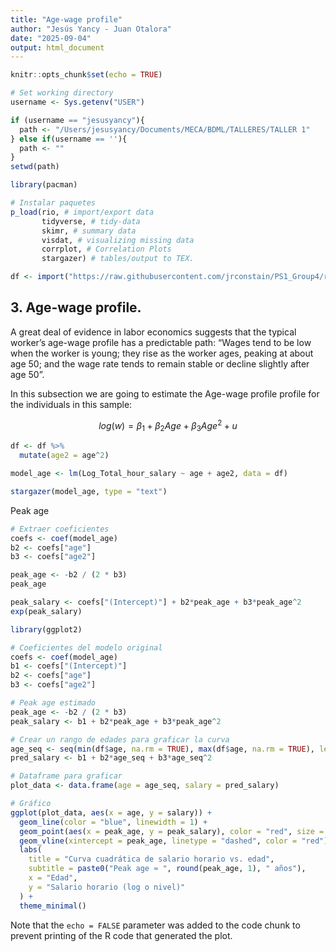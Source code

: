 ```yaml
---
title: "Age-wage profile"
author: "Jesús Yancy - Juan Otalora"
date: "2025-09-04"
output: html_document
---
```


```r
knitr::opts_chunk$set(echo = TRUE)
```

```r
# Set working directory
username <- Sys.getenv("USER")

if (username == "jesusyancy"){
  path <- "/Users/jesusyancy/Documents/MECA/BDML/TALLERES/TALLER 1"
} else if(username == ''){
  path <- ""
}
setwd(path)
```

```r
library(pacman)
```

```r
# Instalar paquetes
p_load(rio, # import/export data
       tidyverse, # tidy-data
       skimr, # summary data
       visdat, # visualizing missing data
       corrplot, # Correlation Plots 
       stargazer) # tables/output to TEX.
```

```r
df <- import("https://raw.githubusercontent.com/jrconstain/PS1_Group4/refs/heads/main/data/db_clean.csv?token=GHSAT0AAAAAADJKTLBWNZEE4QWOPOKJOABY2FZWN6Q")
```

## 3. Age-wage profile. 

A great deal of evidence in labor economics suggests that the typical worker’s age-wage profile has a predictable path: “Wages tend to be low when the worker is young; they rise as the worker ages, peaking at about age 50; and the wage rate tends to remain stable or decline slightly after age 50”.

In this subsection we are going to estimate the Age-wage profile profile for the individuals in this sample:

$$ log(w) = β_1 + β_2Age+ β_3Age^2 + u $$

```r
df <- df %>%
  mutate(age2 = age^2)
```

```r
model_age <- lm(Log_Total_hour_salary ~ age + age2, data = df)

stargazer(model_age, type = "text")
```

Peak age

```r
# Extraer coeficientes
coefs <- coef(model_age)
b2 <- coefs["age"]
b3 <- coefs["age2"]

peak_age <- -b2 / (2 * b3)
peak_age

peak_salary <- coefs["(Intercept)"] + b2*peak_age + b3*peak_age^2
exp(peak_salary)

```


```r
library(ggplot2)

# Coeficientes del modelo original
coefs <- coef(model_age)
b1 <- coefs["(Intercept)"]
b2 <- coefs["age"]
b3 <- coefs["age2"]

# Peak age estimado
peak_age <- -b2 / (2 * b3)
peak_salary <- b1 + b2*peak_age + b3*peak_age^2

# Crear un rango de edades para graficar la curva
age_seq <- seq(min(df$age, na.rm = TRUE), max(df$age, na.rm = TRUE), length.out = 200)
pred_salary <- b1 + b2*age_seq + b3*age_seq^2

# Dataframe para graficar
plot_data <- data.frame(age = age_seq, salary = pred_salary)

# Gráfico
ggplot(plot_data, aes(x = age, y = salary)) +
  geom_line(color = "blue", linewidth = 1) +
  geom_point(aes(x = peak_age, y = peak_salary), color = "red", size = 3) +
  geom_vline(xintercept = peak_age, linetype = "dashed", color = "red") +
  labs(
    title = "Curva cuadrática de salario horario vs. edad",
    subtitle = paste0("Peak age ≈ ", round(peak_age, 1), " años"),
    x = "Edad",
    y = "Salario horario (log o nivel)"
  ) +
  theme_minimal()

```















Note that the `echo = FALSE` parameter was added to the code chunk to prevent printing of the R code that generated the plot.
